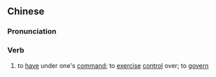 ==Chinese==
{{zh-forms|s=统摄}}

===Pronunciation===
{{zh-pron
|m=tǒngshè
|c=tung2 sip3
|mn=qz,xm:thóng-siap/zz:thóng-liap
|cat=v
}}

===Verb===
{{zh-verb}}

# {{lb|zh|formal}} to [[have]] under one's [[command]]; to [[exercise]] [[control]] over; to [[govern]]
